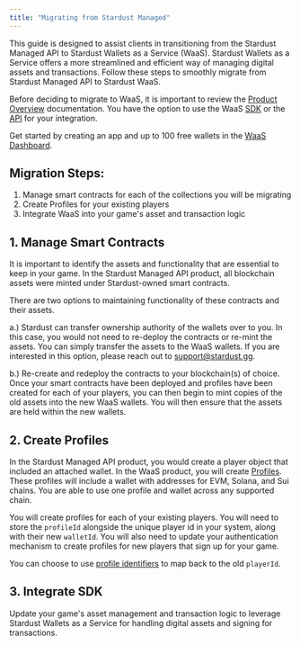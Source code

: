 ```yaml
---
title: "Migrating from Stardust Managed"
---
```


This guide is designed to assist clients in transitioning from the Stardust Managed API to Stardust Wallets as a Service (WaaS). Stardust Wallets as a Service offers a more streamlined and efficient way of managing digital assets and transactions. Follow these steps to smoothly migrate from Stardust Managed API to Stardust WaaS.

Before deciding to migrate to WaaS, it is important to review the [Product Overview](/product-overview) documentation. You have the option to use the WaaS [SDK](https://www.npmjs.com/package/@stardust-gg/stardust-custodial-sdk) or the [API](/api-reference) for your integration.

Get started by creating an app and up to 100 free wallets in the [WaaS Dashboard](https://waas.stardust.gg/).

## Migration Steps:

1. Manage smart contracts for each of the collections you will be migrating
2. Create Profiles for your existing players
3. Integrate WaaS into your game's asset and transaction logic

## 1. Manage Smart Contracts

It is important to identify the assets and functionality that are essential to keep in your game. In the Stardust Managed API product, all blockchain assets were minted under Stardust-owned smart contracts. 

There are two options to maintaining functionality of these contracts and their assets.

a.) Stardust can transfer ownership authority of the wallets over to you. In this case, you would not need to re-deploy the contracts or re-mint the assets. You can simply transfer the assets to the WaaS wallets. If you are interested in this option, please reach out to support@stardust.gg.

b.) Re-create and redeploy the contracts to your blockchain(s) of choice. Once your smart contracts have been deployed and profiles have been created for each of your players, you can then begin to mint copies of the old assets into the new WaaS wallets. You will then ensure that the assets are held within the new wallets. 

## 2. Create Profiles

In the Stardust Managed API product, you would create a player object that included an attached wallet. In the WaaS product, you will create [Profiles](/typescript-sdk/profiles/profiles-overview). These profiles will include a wallet with addresses for EVM, Solana, and Sui chains. You are able to use one profile and wallet across any supported chain.

You will create profiles for each of your existing players. You will need to store the `profileId` alongside the unique player id in your system, along with their new `walletId`. You will also need to update your authentication mechanism to create profiles for new players that sign up for your game. 

You can choose to use [profile identifiers](/typescript-sdk/profiles/profile-identifiers) to map back to the old `playerId`.


## 3. Integrate SDK

Update your game's asset management and transaction logic to leverage Stardust Wallets as a Service for handling digital assets and signing for transactions.